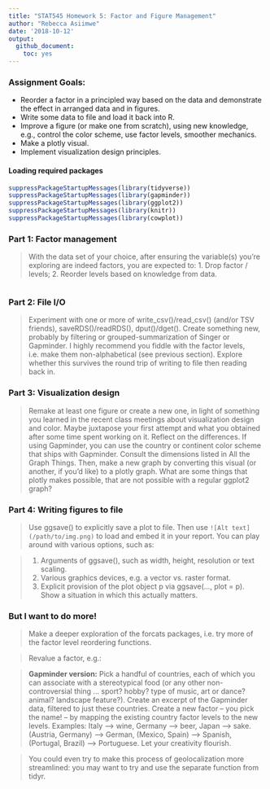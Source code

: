 ```yaml
---
title: "STAT545 Homework 5: Factor and Figure Management"
author: "Rebecca Asiimwe"
date: '2018-10-12'
output:
  github_document:
    toc: yes
---
```


### Assignment Goals:

* Reorder a factor in a principled way based on the data and demonstrate the effect in arranged data and in figures.
* Write some data to file and load it back into R.
* Improve a figure (or make one from scratch), using new knowledge, e.g., control the color scheme, use factor levels, smoother mechanics.
* Make a plotly visual.
* Implement visualization design principles.

#### Loading required packages

```r

suppressPackageStartupMessages(library(tidyverse)) 
suppressPackageStartupMessages(library(gapminder))
suppressPackageStartupMessages(library(ggplot2))
suppressPackageStartupMessages(library(knitr))
suppressPackageStartupMessages(library(cowplot))
```

### Part 1: Factor management
> With the data set of your choice, after ensuring the variable(s) you’re exploring are indeed factors, you are expected to:
> 1. Drop factor / levels;
> 2. Reorder levels based on knowledge from data.

```r

```


### Part 2: File I/O
> Experiment with one or more of write_csv()/read_csv() (and/or TSV friends), saveRDS()/readRDS(), dput()/dget(). Create something new, probably by filtering or grouped-summarization of Singer or Gapminder. I highly recommend you fiddle with the factor levels, i.e. make them non-alphabetical (see previous section). Explore whether this survives the round trip of writing to file then reading back in.


### Part 3: Visualization design
> Remake at least one figure or create a new one, in light of something you learned in the recent class meetings about visualization design and color. Maybe juxtapose your first attempt and what you obtained after some time spent working on it. Reflect on the differences. If using Gapminder, you can use the country or continent color scheme that ships with Gapminder. Consult the dimensions listed in All the Graph Things.
> Then, make a new graph by converting this visual (or another, if you’d like) to a plotly graph. What are some things that plotly makes possible, that are not possible with a regular ggplot2 graph?


### Part 4: Writing figures to file
> Use ggsave() to explicitly save a plot to file. Then use `![Alt text](/path/to/img.png)` to load and embed it in your report. You can play around with various options, such as:

> 1. Arguments of ggsave(), such as width, height, resolution or text scaling.
> 2. Various graphics devices, e.g. a vector vs. raster format.
> 3. Explicit provision of the plot object p via ggsave(..., plot = p). Show a situation in which this actually matters.


### But I want to do more!
> Make a deeper exploration of the forcats packages, i.e. try more of the factor level reordering functions.

> Revalue a factor, e.g.:

> **Gapminder version:** Pick a handful of countries, each of which you can associate with a stereotypical food (or any other non-controversial thing … sport? hobby? type of music, art or dance? animal? landscape feature?). Create an excerpt of the Gapminder data, filtered to just these countries. Create a new factor – you pick the name! – by mapping the existing country factor levels to the new levels.
> Examples: Italy –> wine, Germany –> beer, Japan –> sake. (Austria, Germany) –> German, (Mexico, Spain) –> Spanish, (Portugal, Brazil) –> Portuguese. Let your creativity flourish.



> You could even try to make this process of geolocalization more streamlined: you may want to try and use the separate function from tidyr.


